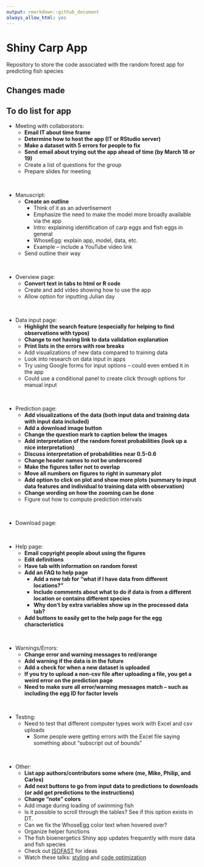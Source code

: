 ```yaml
---
output: rmarkdown::github_document
always_allow_html: yes
---
```


# Shiny Carp App

Repository to store the code associated with the random forest app for predicting fish species

## Changes made

## To do list for app

- Meeting with collaborators: 
  - **Email IT about time frame**
  - **Determine how to host the app (IT or RStudio server)**
  - **Make a dataset with 5 errors for people to fix**
  - **Send email about trying out the app ahead of time (by March 18 or 19)**
  - Create a list of questions for the group
  - Prepare slides for meeting
  
<br>

- Manuscript: 
  - **Create an outline**
    - Think of it as an advertisement
    - Emphasize the need to make the model more broadly available via the app
    - Intro: explaining identification of carp eggs and fish eggs in general 
    - WhoseEgg: explain app, model, data, etc.
    - Example – include a YouTube video link
  - Send outline their way 
  
<br>

- Overview page:
  - **Convert text in tabs to html or R code**
  - Create and add video showing how to use the app
  - Allow option for inputting Julian day
  
<br>

- Data input page:
  - **Highlight the search feature (especially for helping to find observations with typos)**
  - **Change to not having link to data validation explanation**
  - **Print lists in the errors with row breaks**
  - Add visualizations of new data compared to training data
  - Look into research on data input in apps
  - Try using Google forms for input options – could even embed it in the app
  - Could use a conditional panel to create click through options for manual input
  
<br>

- Prediction page:
  - **Add visualizations of the data (both input data and training data with input data included)**
  -	**Add a download image button**
  -	**Change the question mark to caption below the images**
  -	**Add interpretation of the random forest probabilities (look up a nice interpretation)**
  - **Discuss interpretation of probabilities near 0.5-0.6**
  -	**Change header names to not be underscored**
  -	**Make the figures taller not to overlap**
  -	**Move all numbers on figures to right in summary plot**
  -	**Add option to click on plot and show more plots (summary to input data features and individual to training data with observation)**
  -	**Change wording on how the zooming can be done**
  - Figure out how to compute prediction intervals
  
<br>

- Download page:

<br>

- Help page:
  - **Email copyright people about using the figures**
  - **Edit definitions**
  - **Have tab with information on random forest**
  -	**Add an FAQ to help page**
    - **Add a new tab for "what if I have data from different locations?"**
    - **Include comments about what to do if data is from a different location or contains different species**
    - **Why don’t by extra variables show up in the processed data tab?**
  -	**Add buttons to easily get to the help page for the egg characteristics**

<br>

- Warnings/Errors:
  -	**Change error and warning messages to red/orange**
  -	**Add warning if the data is in the future**
  -	**Add a check for when a new dataset is uploaded**
  -	**If you try to upload a non-csv file after uploading a file, you get a weird error on the prediction page**
  -	**Need to make sure all error/warning messages match – such as including the egg ID for factor levels**

<br>

- Testing:
  -	Need to test that different computer types work with Excel and csv uploads
    - Some people were getting errors with the Excel file saying something about “subscript out of bounds”

<br>

- Other:
  - **List app authors/contributors some where (me, Mike, Philip, and Carlos)**
  - **Add next buttons to go from input data to predictions to downloads (or add get predictions to the instructions)**
  -	**Change “note” colors**
  - Add image during loading of swimming fish
  -	Is it possible to scroll through the tables? See if this option exists in DT.
  -	Can we fix the WhoseEgg color text when hovered over?
  - Organize helper functions
  -	The fish bioenergetics Shiny app updates frequently with more data and fish species
  - Check out [ISOFAST](https://analytics.iasoybeans.com/cool-apps/ISOFAST/) for ideas
  - Watch these talks: [styling](https://rstudio.com/resources/rstudioconf-2020/styling-shiny-apps-with-sass-and-bootstrap-4/) and [code optimization](https://rstudio.com/resources/webinars/scaling-shiny-apps-with-asynchronous-programming/)